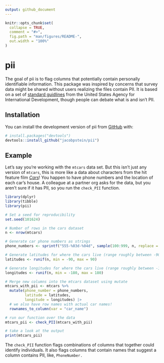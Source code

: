 ```yaml
---
output: github_document
---
```


<!-- README.md is generated from README.Rmd. Please edit that file -->

```r
knitr::opts_chunk$set(
  collapse = TRUE,
  comment = "#>",
  fig.path = "man/figures/README-",
  out.width = "100%"
)
```

# pii

<!-- badges: start -->
<!-- badges: end -->

The goal of pii is to flag columns that potentially contain personally identifiable information. This package was inspired by concerns that survey data might be shared without users realizing the files contain PII. It is based on a set of [standard guidlines](https://www.usaid.gov/sites/default/files/2022-05/508saa.pdf) from the United States Agency for International Development, though people can debate what is and isn't PII. 

## Installation

You can install the development version of pii from [GitHub](https://github.com/) with:

``` r
# install.packages("devtools")
devtools::install_github("jacobpstein/pii")
```

## Example

Let's say you're working with the `mtcars` data set. But this isn't just any version of `mtcars`, this is more like a data about characters from the hit feature film [*Cars*](https://cars.disney.com)! You happen to have phone numbers and the location of each car's house. A colleague at a partner org asks for the data, but you aren't sure if it has PII, so you run the `check_PII` function. 
```r

library(dplyr)
library(tibble)
library(pii)

# Set a seed for reproducibility
set.seed(101624)

# Number of rows in the cars dataset
n <- nrow(mtcars)

# Generate car phone numbers as strings
phone_numbers <- sprintf("555-%03d-%04d", sample(100:999, n, replace = TRUE), sample(1000:9999, n, replace = TRUE))

# Generate latitudes for where the cars live (range roughly between -90 and 90)
latitudes <- runif(n, min = -90, max = 90)

# Generate longitudes for where the cars live (range roughly between -180 and 180)
longitudes <- runif(n, min = -180, max = 180)

# Merge new columns into the mtcars dataset using mutate
mtcars_with_pii <- mtcars %>%
  mutate(phone_number = phone_numbers,
         latitude = latitudes,
         longitude = longitudes) |> 
  # we also have row names with actual car names!
  rownames_to_column(var = "car_name")

# run our function over the data
mtcars_pii <- check_PII(mtcars_with_pii)

# take a look at the output
print(mtcars_pii)

```

The `check_PII` function flags combinations of columns that together could identify individuals. It also flags columns that contain names that suggest a column contains PII, like, `PhoneNumber.` 
